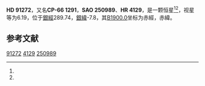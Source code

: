 {{Starbox begin
| name = HD 91272
}}
{{Starbox observe
| epoch = [[J2000.0|J2000.0]]
| constell = {{星座名待查}}<ref name=SIMBAD>{{cite web
 | url=http://simbad.u-strasbg.fr/simbad/sim-id?Ident=HR+4129
 | title=Pulsating variable Star
 | publisher=Centre de Données astronomiques de Strasbourg
 | work=SIMBAD
 | accessdate=2012-07-13
 | archive-date=2021-01-17
 | archive-url=https://web.archive.org/web/20210117140358/http://simbad.u-strasbg.fr/simbad/sim-id?Ident=HR+4129
 | dead-url=no
 }}</ref><ref name=DATA>{{cite web
 | url=http://vizier.u-strasbg.fr/viz-bin/VizieR-5?-out.add=.&-source=5050&-corr=PK=HR&-out.max=9999&HR=4129
 | title=VizieR Detailed Page
 | accessdate=2012-07-13
 | archive-date=2016-03-04
 | archive-url=https://web.archive.org/web/20160304235948/http://vizier.u-strasbg.fr/viz-bin/VizieR-5?-out.add=.&-source=5050&-corr=PK=HR&-out.max=9999&HR=4129
 | dead-url=no
 }}</ref>
| 星官 = 
| ra = {{RA|10|30|8.7}}<ref name=SIMBAD /><ref name=DATA />
| dec = {{DEC|-66|59|6}}<ref name=SIMBAD /><ref name=DATA />
| appmag_v = 6.19<ref name=SIMBAD /><ref name=DATA />
}}
{{Starbox character
| class = B4IV<ref name=SIMBAD /><ref name=DATA />
| b-v = 0.01<ref name=SIMBAD /><ref name=DATA />
| u-b = -0.53<ref name=SIMBAD /><ref name=DATA />
| r-i = <ref name=SIMBAD /><ref name=DATA />
| variable = 
}}
{{Starbox astrometry
| radial_v = -0.53
| prop_mo_ra = -8
| parallax = 
| p_error = 
}}
{{Starbox catalog
| names =CP-66 1291，[[SAO星表|SAO]] 250989，[[HD星表|HD]] 91272，[[HR星表|HR]] 4129}}
{{Starbox reference |Simbad=HR+4129}}
{{Starbox end}}

'''HD 91272'''，又名'''CP-66 1291'''，'''SAO 250989'''、'''HR 4129'''，是一颗恒星<ref name=SIMBAD /><ref name=DATA />，视星等为6.19，位于[[銀道座標系|銀經]]289.74，[[銀道座標系|銀緯]]-7.8，其[[B1900.0|B1900.0]]坐标为赤經{{RA|10|27|2.4}}，赤緯{{DEC|-66|-7.8|17}}。

== 参考文献 ==
{{reflist}}

{{star-stub}}

[[Category:HD和HDE天體|91272]]
[[Category:HR天體|4129]]
[[Category:SAO天體|250989]]